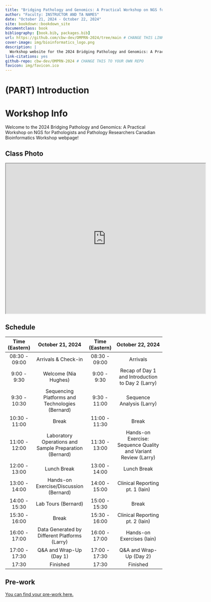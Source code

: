 ```yaml
--- 
title: "Bridging Pathology and Genomics: A Practical Workshop on NGS for Pathologists and Pathology Researchers 2024"
author: "Faculty: INSTRUCTOR AND TA NAMES"
date: "October 21, 2024 - October 22, 2024"
site: bookdown::bookdown_site
documentclass: book
bibliography: [book.bib, packages.bib]
url: https://github.com/cbw-dev/OMPRN-2024/tree/main # CHANGE THIS LINK TO YOUR LANDING PAGE LINK
cover-image: img/bioinformatics_logo.png
description: |
  Workshop website for the 2024 Bridging Pathology and Genomics: A Practical Workshop on NGS for Pathologists and Pathology Researchers Canadian Bioinformatics Workshop
link-citations: yes
github-repo: cbw-dev/OMPRN-2024 # CHANGE THIS TO YOUR OWN REPO
favicon: img/favicon.ico
---
```


# (PART) Introduction {-}

# Workshop Info

Welcome to the 2024 Bridging Pathology and Genomics: A Practical Workshop on NGS for Pathologists and Pathology Researchers Canadian Bioinformatics Workshop webpage!  

## Class Photo

<iframe src="https://drive.google.com/file/d/1cygbx7sTkW5-WaZanX-pvbFuRmtBn2Wr/preview" width="640" height="480" allow="autoplay"></iframe>

## Schedule

| **Time (Eastern)** |                  **October 21, 2024**                  | **Time (Eastern)** |                      **October 22, 2024**                      |
|:------------------:|:------------------------------------------------------:|:------------------:|:--------------------------------------------------------------:|
|    08:30 - 09:00   |                   Arrivals & Check-in                  |    08:30 - 09:00   |                            Arrivals                            |
|     9:00 - 9:30    |                  Welcome (Nia Hughes)                  |     9:00 - 9:30    |        Recap of Day 1 and Introduction to Day 2 (Larry)        |
|    9:30 - 10:30    |     Sequencing Platforms and Technologies (Bernard)    |    9:30 - 11:00    |                    Sequence Analysis (Larry)                   |
|    10:30 - 11:00   |                          Break                         |    11:00 - 11:30   |                              Break                             |
|    11:00 - 12:00   | Laboratory Operations and Sample Preparation (Bernard) |    11:30 - 13:00   | Hands-on Exercise: Sequence Quality and Variant Review (Larry) |
|    12:00 - 13:00   |                       Lunch Break                      |    13:00 - 14:00   |                           Lunch Break                          |
|    13:00 - 14:00   |         Hands-on Exercise/Discussion (Bernard)         |    14:00 - 15:00   |                 Clinical Reporting pt. 1 (Iain)                |
|    14:00 - 15:30   |                   Lab Tours (Bernard)                  |    15:00 - 15:30   |                              Break                             |
|    15:30 - 16:00   |                          Break                         |    15:30 - 16:00   |                 Clinical Reporting pt. 2 (Iain)                |
|    16:00 - 17:00   |      Data Generated by Different Platforms (Larry)     |    16:00 - 17:00   |                    Hands-on Exercises (Iain)                   |
|    17:00 - 17:30   |                 Q&A and Wrap-Up (Day 1)                |    17:00 - 17:30   |                     Q&A and Wrap-Up (Day 2)                    |
|        17:30       |                        Finished                        |        17:30       |                            Finished                            |

## Pre-work

[You can find your pre-work here.](https://docs.google.com/forms/d/e/1FAIpQLScewZhdlVSzXpY77kyWicauKDaEQy37RW4ZPZ9KNYWJyB03Mg/viewform)
